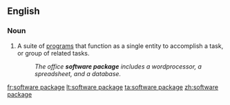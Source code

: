 ==English==

===Noun===
{{wikipedia}}
{{en-noun}}

# {{lb|en|computing}} A suite of [[program]]s that function as a single entity to accomplish a task, or group of related tasks.
#: ''The office '''software package''' includes a wordprocessor, a spreadsheet, and a database.''

[[fr:software package]]
[[lt:software package]]
[[ta:software package]]
[[zh:software package]]